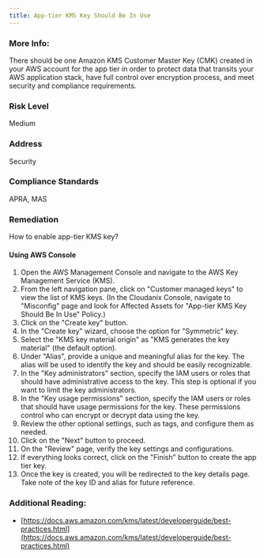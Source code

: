 ```yaml
---
title: App-tier KMS Key Should Be In Use
---
```


### More Info:

There should be one Amazon KMS Customer Master Key (CMK) created in your AWS account for the app tier in order to protect data that transits your AWS application stack, have full control over encryption process, and meet security and compliance requirements.

### Risk Level

Medium

### Address

Security

### Compliance Standards

APRA, MAS

### Remediation

How to enable app-tier KMS key?

#### Using AWS Console

1. Open the AWS Management Console and navigate to the AWS Key Management Service (KMS).
2. From the left navigation pane, click on "Customer managed keys" to view the list of KMS keys.
    (In the Cloudanix Console, navigate to "Misconfig" page and look for Affected Assets for "App-tier KMS Key Should Be In Use" Policy.)
3. Click on the "Create key" button.
4. In the "Create key" wizard, choose the option for "Symmetric" key.
5. Select the "KMS key material origin" as "KMS generates the key material" (the default option).
6. Under "Alias", provide a unique and meaningful alias for the key. The alias will be used to identify the key and should be easily recognizable.
7. In the "Key administrators" section, specify the IAM users or roles that should have administrative access to the key. This step is optional if you want to limit the key administrators.
8. In the "Key usage permissions" section, specify the IAM users or roles that should have usage permissions for the key. These permissions control who can encrypt or decrypt data using the key.
9. Review the other optional settings, such as tags, and configure them as needed.
10. Click on the "Next" button to proceed.
11. On the "Review" page, verify the key settings and configurations.
12. If everything looks correct, click on the "Finish" button to create the app tier key.
13. Once the key is created, you will be redirected to the key details page. Take note of the key ID and alias for future reference.

### Additional Reading:

- [https://docs.aws.amazon.com/kms/latest/developerguide/best-practices.html](https://docs.aws.amazon.com/kms/latest/developerguide/best-practices.html)
